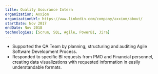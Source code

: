 ```yaml
---
title: Quality Assurance Intern
organization: Axxiom
organizationUrl: https://www.linkedin.com/company/axxiom/about/
startDate: Nov 2017
endDate: Nov 2018
technologies: [Scrum, SQL, Agile, PowerBI, Jira]
---
```


- Supported the QA Team by planning, structuring and auditing Agile Software Development Process.
- Responded to specific BI requests from PMO and Financial personnel, creating data visualizations with requested information in easily understandable formats.